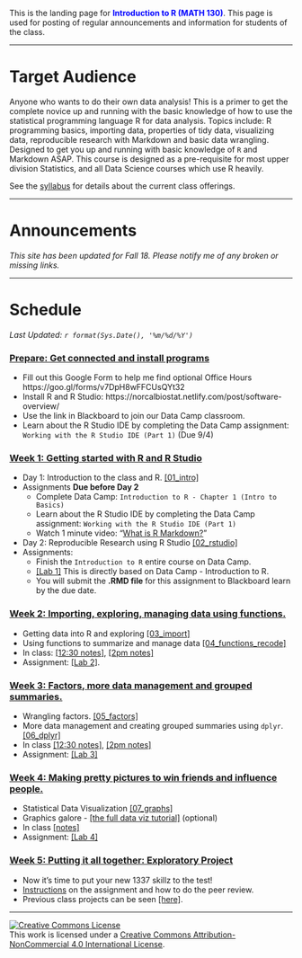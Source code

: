 
<br><br>

This is the landing page for <span style="color:blue">**Introduction to R (MATH 130)**</span>. This page is used for posting of regular announcements and information for students of the class. 


----

# Target Audience
Anyone who wants to do their own data analysis! This is a primer to get the complete novice up and running with the basic knowledge of how to use the statistical programming language R for data analysis. Topics include: R programming basics, importing data, properties of tidy data, visualizing data, reproducible research with Markdown and basic data wrangling. Designed to get you up and running with basic knowledge of `R` and Markdown ASAP. This course is designed as a pre-requisite for most upper division Statistics, and all Data Science courses which use R heavily.

See the [syllabus](syllabus.html) for details about the current class offerings.   

--------------------------------

# Announcements

_This site has been updated for Fall 18. Please notify me of any broken or missing links._

--------------------------------

# Schedule

_Last Updated: `r format(Sys.Date(), '%m/%d/%Y')` _

### <a href="#week0" data-toggle="collapse">Prepare: Get connected and install programs</a>
<div id="week0" class="collapse">


* Fill out this Google Form to help me find optional Office Hours https://goo.gl/forms/v7DpH8wFFCUsQYt32 
* Install R and R Studio: https://norcalbiostat.netlify.com/post/software-overview/
* Use the link in Blackboard to join our Data Camp classroom.
* Learn about the R Studio IDE by completing the Data Camp assignment: `Working with the R Studio IDE (Part 1)` (Due 9/4)

</div>

### <a href="#week1" data-toggle="collapse">Week 1: Getting started with R and R Studio</a>

<div id="week1" class="collapse">

* Day 1: Introduction to the class and R. [[01_intro]](01_intro.html)
* Assignments **Due before Day 2**
    - Complete Data Camp: `Introduction to R - Chapter 1 (Intro to Basics)`
    - Learn about the R Studio IDE by completing the Data Camp assignment: `Working with the R Studio IDE (Part 1)`
    - Watch 1 minute video: "[What is R Markdown?](http://rmarkdown.rstudio.com/lesson-1.html)"
* Day 2: Reproducible Research using R Studio [[02_rstudio]](02_rstudio.html)
* Assignments: 
    - Finish the `Introduction to R` entire course on Data Camp.
    - [[Lab 1]](lab1.Rmd) This is directly based on Data Camp - Introduction to R. 
    - You will submit the **.RMD file** for this assignment to Blackboard learn by the due date. 
    
  
</div>


### <a href="#week2" data-toggle="collapse">Week 2: Importing, exploring, managing data using functions. </a>

<div id="week2" class="collapse">

* Getting data into R and exploring [[03_import]](03_import.html) 
* Using functions to summarize and manage data [[04_functions_recode]](04_functions_recode.html)
* In class: [[12:30 notes]](notes/day2notes_sec02.html), [[2pm notes]](notes/day2notes_sec01.html)
* Assignment: [[Lab 2]](lab2.Rmd). 

</div>

### <a href="#week3" data-toggle="collapse">Week 3: Factors, more data management and grouped summaries.</a>

<div id="week3" class="collapse">
* Wrangling factors. [[05_factors]](05_factors.html) 
* More data management and creating grouped summaries using `dplyr`. [[06_dplyr]](06_dplyr.html) 
* In class [[12:30 notes]](notes/week3notes_sec02.html), [[2pm notes]](notes/week3notes_sec01.html)
* Assignment: [[Lab 3]](lab3.Rmd) 

</div>

### <a href="#week4" data-toggle="collapse">Week 4: Making pretty pictures to win friends and influence people.</a>

<div id="week4" class="collapse">
* Statistical Data Visualization [[07_graphs]](07_graphs.html)
* Graphics galore - [[the full data viz tutorial]](full_data_viz_tutorial.html) (optional)
* In class [[notes]]()
* Assignment: [[Lab 4]](lab4.Rmd)  
</div>

### <a href="#week5" data-toggle="collapse">Week 5: Putting it all together: Exploratory Project</a>

<div id="week5" class="collapse">

* Now it's time to put your new 1337 skillz to the test!
* [Instructions](EDA_instructions_withPR.html) on the assignment and how to do the peer review. 
* Previous class projects can be seen  [[here]](https://norcalbiostat.github.io/peer_review/math130_eda.html). 

</span>
    

</div>

----

<a rel="license" href="http://creativecommons.org/licenses/by-nc/4.0/"><img alt="Creative Commons License" style="border-width:0" src="https://i.creativecommons.org/l/by-nc/4.0/88x31.png" /></a><br />This work is licensed under a <a rel="license" href="http://creativecommons.org/licenses/by-nc/4.0/">Creative Commons Attribution-NonCommercial 4.0 International License</a>.

